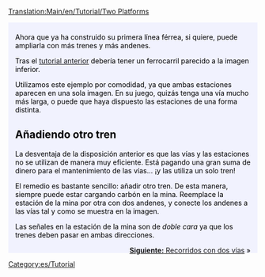 [[Translation:Main/en/Tutorial/Two Platforms]]{{en/-}}
{{en/Tabs|2|1
|Tutorial/Dos andenes/Es|1. Dos vías<!--
-->|Tutorial/Dos vías/Es|2. Dos vías}}
<div style="padding:.5em 1em 1em 1em; border-top:none; background-color:#f1f2fe; color:#000;">
{{es/Tutorial}}
Ahora que ya ha construido su primera línea férrea, si quiere, puede ampliarla con más trenes y más andenes.

Tras el [[Main/es/Tutorial|tutorial anterior]] debería tener un ferrocarril parecido a la imagen inferior.
{{en/Phototable|[[File:en/Singletrain.png|400px]]|Dos estaciones de un andén y un tren.|none}}

Utilizamos este ejemplo por comodidad, ya que ambas estaciones aparecen en una sola imagen. En su juego, quizás tenga una vía mucho más larga, o puede que haya dispuesto las estaciones de una forma distinta.

== Añadiendo otro tren ==
La desventaja de la disposición anterior es que las vías y las estaciones no se utilizan de manera muy eficiente. Está pagando una gran suma de dinero para el mantenimiento de las vías... ¡y las utiliza un solo tren!

El remedio es bastante sencillo: añadir otro tren. De esta manera, siempre puede estar cargando carbón en la mina. Reemplace la estación de la mina por otra con dos andenes, y conecte los andenes a las vías tal y como se muestra en la imagen.
{{en/Phototable|[[File:en/TwotrainsOnetrack.png|400px]]|Estación de la mina, ahora con dos andenes.|none}}

Las señales en la estación de la mina son de ''doble cara'' ya que los trenes deben pasar en ambas direcciones.

<span style="float: right">[[Main/es/Tutorial/Dos vías|'''Siguiente:''' Recorridos con dos vías]] &raquo;</span>
</div>
[[Category:es/Tutorial]]